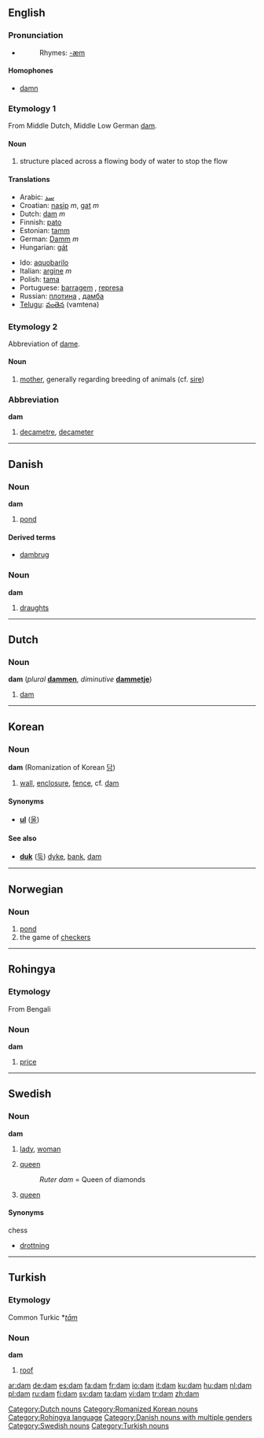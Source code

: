 ==English==

===Pronunciation===
*{{IPA|/dæm/}}
*:Rhymes: [[Rhymes:English:-æm|-æm]]

====Homophones====
*[[damn]]

===Etymology 1===
From Middle Dutch, Middle Low German [[dam]].

====Noun====
{{en-noun}}
# structure placed across a flowing body of water to stop the flow

====Translations====
{{top}}
*Arabic: [[سد]]
*Croatian: [[nasip]] ''m'', [[gat]] ''m''
*Dutch: [[dam#Dutch|dam]] ''m''
*Finnish: [[pato]]
*Estonian: [[tamm]]
*German: [[Damm]] ''m''
*Hungarian: [[gát]]
{{mid}}
*Ido: [[aquobarilo]]
*Italian: [[argine]] ''m''
*Polish: [[tama#Polish|tama]] {{f}}
*Portuguese: [[barragem]] {{f}}, [[represa]] {{f}}
*Russian: [[плотина]] {{f}}, [[дамба]] {{f}}
*[[Telugu]]: [[వంతెన]] (vamtena)
{{bottom}}

===Etymology 2===
Abbreviation of [[dame]].

====Noun====
{{en-noun}}
# [[mother]], generally regarding breeding of animals (cf. [[sire]])

===Abbreviation===
'''dam'''
# [[decametre]], [[decameter]]


----

==Danish==

===Noun===
'''dam''' {{c}}

# [[pond]]

====Derived terms====
*[[dambrug]] {{n}}

===Noun===
'''dam''' {{c}}

# [[draughts]]

----

==Dutch==
===Noun===
'''dam''' {{m}} (''plural'' '''[[dammen]]''', ''diminutive'' '''[[dammetje]]''')

# [[dam#English|dam]]

[[Category:Dutch nouns]]

----

==Korean==

===Noun===
'''dam''' (Romanization of Korean [[담]])

#[[wall]], [[enclosure]], [[fence]], cf. [[#English|dam]]

====Synonyms====
*'''[[ul]]''' ([[울]]) 

====See also====
*'''[[dul#Korean|duk]]''' ([[둑]]) [[dyke]], [[bank]], [[dam]]

[[Category:Romanized Korean nouns]]

----

==Norwegian==

===Noun===
{{no-noun-m1|damm}}
#[[pond]]
#the game of [[checkers]]

----

==Rohingya==
===Etymology===
From Bengali
===Noun===
'''dam'''

# [[price]]

[[Category:Rohingya language]]

----

==Swedish==

===Noun===
{{sv-noun-reg-r-c|2=dame}}
'''dam''' {{c}}


#[[lady]], [[woman]]
#{{context|card games|lang=sv}} [[queen]]
#:''Ruter dam'' = Queen of diamonds
#{{context|chess|lang=sv}} [[queen]]

====Synonyms====
;chess
*[[drottning]]

----

==Turkish==
===Etymology===
Common Turkic *''[[tām]]''
===Noun===
'''dam'''

#[[roof]]

[[Category:Danish nouns with multiple genders]]
[[Category:Swedish nouns]]
[[Category:Turkish nouns]]

[[ar:dam]]
[[de:dam]]
[[es:dam]]
[[fa:dam]]
[[fr:dam]]
[[io:dam]]
[[it:dam]]
[[ku:dam]]
[[hu:dam]]
[[nl:dam]]
[[pl:dam]]
[[ru:dam]]
[[fi:dam]]
[[sv:dam]]
[[ta:dam]]
[[vi:dam]]
[[tr:dam]]
[[zh:dam]]
